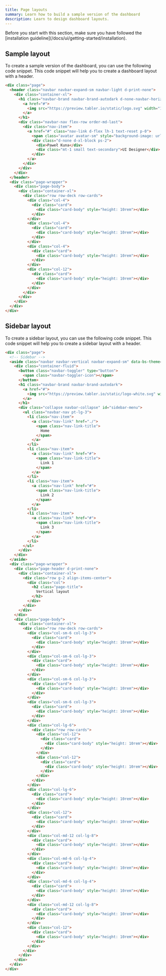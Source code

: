 ```yaml
---
title: Page layouts
summary: Learn how to build a sample version of the dashboard
description: Learn to design dashboard layouts.
---
```


<Callout>
   Before you start with this section, make sure you have followed the [installation guideline](/docs/ui/getting-started/installation). 
</Callout>

## Sample layout

To create a sample version of the dashboard, you can use the following code snippet. This code snippet will help you to create a dashboard layout with a header.

```html example fullpage resizable height="30rem" background="surface"
<div class="page">
  <header class="navbar navbar-expand-sm navbar-light d-print-none">
    <div class="container-xl">
      <h1 class="navbar-brand navbar-brand-autodark d-none-navbar-horizontal pe-0 pe-md-3">
        <a href="#">
          <img src="https://preview.tabler.io/static/logo.svg" width="110" height="32" alt="Tabler" class="navbar-brand-image" />
        </a>
      </h1>
      <div class="navbar-nav flex-row order-md-last">
        <div class="nav-item">
          <a href="#" class="nav-link d-flex lh-1 text-reset p-0">
            <span class="avatar avatar-sm" style="background-image: url(/samples/avatars/002m.jpg)"></span>
            <div class="d-none d-xl-block ps-2">
              <div>Paweł Kuna</div>
              <div class="mt-1 small text-secondary">UI Designer</div>
            </div>
          </a>
        </div>
      </div>
    </div>
  </header>
  <div class="page-wrapper">
    <div class="page-body">
      <div class="container-xl">
        <div class="row row-deck row-cards">
          <div class="col-4">
            <div class="card">
              <div class="card-body" style="height: 10rem"></div>
            </div>
          </div>
          <div class="col-4">
            <div class="card">
              <div class="card-body" style="height: 10rem"></div>
            </div>
          </div>
          <div class="col-4">
            <div class="card">
              <div class="card-body" style="height: 10rem"></div>
            </div>
          </div>
          <div class="col-12">
            <div class="card">
              <div class="card-body" style="height: 10rem"></div>
            </div>
          </div>
        </div>
      </div>
    </div>
  </div>
</div>
```

## Sidebar layout

To create a sidebar layout, you can use the following code snippet. This code snippet will help you to create a sidebar layout with a header.

```html example fullpage resizable height="30rem" background="surface"
<div class="page">
  <!-- Sidebar -->
  <aside class="navbar navbar-vertical navbar-expand-sm" data-bs-theme="dark">
    <div class="container-fluid">
      <button class="navbar-toggler" type="button">
        <span class="navbar-toggler-icon"></span>
      </button>
      <h1 class="navbar-brand navbar-brand-autodark">
        <a href="#">
          <img src="https://preview.tabler.io/static/logo-white.svg" width="110" height="32" alt="Tabler" class="navbar-brand-image">
        </a>
      </h1>
      <div class="collapse navbar-collapse" id="sidebar-menu">
        <ul class="navbar-nav pt-lg-3">
          <li class="nav-item">
            <a class="nav-link" href="./">
              <span class="nav-link-title">
                Home
              </span>
            </a>
          </li>
          <li class="nav-item">
            <a class="nav-link" href="#">
              <span class="nav-link-title">
                Link 1
              </span>
            </a>
          </li>
          <li class="nav-item">
            <a class="nav-link" href="#">
              <span class="nav-link-title">
                Link 2
              </span>
            </a>
          </li>
          <li class="nav-item">
            <a class="nav-link" href="#">
              <span class="nav-link-title">
                Link 3
              </span>
            </a>
          </li>
        </ul>
      </div>
    </div>
  </aside>
  <div class="page-wrapper">
    <div class="page-header d-print-none">
      <div class="container-xl">
        <div class="row g-2 align-items-center">
          <div class="col">
            <h2 class="page-title">
              Vertical layout
            </h2>
          </div>
        </div>
      </div>
    </div>
    <div class="page-body">
      <div class="container-xl">
        <div class="row row-deck row-cards">
          <div class="col-sm-6 col-lg-3">
            <div class="card">
              <div class="card-body" style="height: 10rem"></div>
            </div>
          </div>
          <div class="col-sm-6 col-lg-3">
            <div class="card">
              <div class="card-body" style="height: 10rem"></div>
            </div>
          </div>
          <div class="col-sm-6 col-lg-3">
            <div class="card">
              <div class="card-body" style="height: 10rem"></div>
            </div>
          </div>
          <div class="col-sm-6 col-lg-3">
            <div class="card">
              <div class="card-body" style="height: 10rem"></div>
            </div>
          </div>
          <div class="col-lg-6">
            <div class="row row-cards">
              <div class="col-12">
                <div class="card">
                  <div class="card-body" style="height: 10rem"></div>
                </div>
              </div>
              <div class="col-12">
                <div class="card">
                  <div class="card-body" style="height: 10rem"></div>
                </div>
              </div>
            </div>
          </div>
          <div class="col-lg-6">
            <div class="card">
              <div class="card-body" style="height: 10rem"></div>
            </div>
          </div>
          <div class="col-12">
            <div class="card">
              <div class="card-body" style="height: 10rem"></div>
            </div>
          </div>
          <div class="col-md-12 col-lg-8">
            <div class="card">
              <div class="card-body" style="height: 10rem"></div>
            </div>
          </div>
          <div class="col-md-6 col-lg-4">
            <div class="card">
              <div class="card-body" style="height: 10rem"></div>
            </div>
          </div>
          <div class="col-md-6 col-lg-4">
            <div class="card">
              <div class="card-body" style="height: 10rem"></div>
            </div>
          </div>
          <div class="col-md-12 col-lg-8">
            <div class="card">
              <div class="card-body" style="height: 10rem"></div>
            </div>
          </div>
          <div class="col-12">
            <div class="card">
              <div class="card-body" style="height: 10rem"></div>
            </div>
          </div>
        </div>
      </div>
    </div>
  </div>
</div>
```